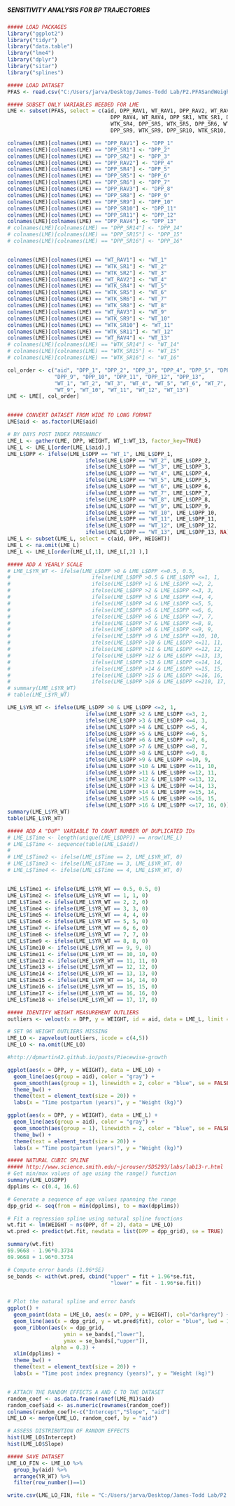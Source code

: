 #####                                           #####
##### SENSITIVITY ANALYSIS FOR BP TRAJECTORIES  #####
#####                                           #####

```r
##### LOAD PACKAGES
library("ggplot2")
library("tidyr")
library("data.table")
library("lme4")
library("dplyr")
library("sitar")
library("splines")

```

```r
##### LOAD DATASET
PFAS <- read.csv("C:/Users/jarva/Desktop/James-Todd Lab/P2.PFASandWeightTrajectories/Data/PFAS.csv")

```

```r
##### SUBSET ONLY VARIABLES NEEDED FOR LME
LME <- subset(PFAS, select = c(aid, DPP_RAV1, WT_RAV1, DPP_RAV2, WT_RAV2, DPP_RAV3, WT_RAV3, 
                                 DPP_RAV4, WT_RAV4, DPP_SR1, WTK_SR1, DPP_SR2, WTK_SR2, DPP_SR4, 
                                 WTK_SR4, DPP_SR5, WTK_SR5, DPP_SR6, WTK_SR6, DPP_SR8, WTK_SR8, 
                                 DPP_SR9, WTK_SR9, DPP_SR10, WTK_SR10, DPP_SR11, WTK_SR11)) 

colnames(LME)[colnames(LME) == "DPP_RAV1"] <- "DPP_1"
colnames(LME)[colnames(LME) == "DPP_SR1"] <- "DPP_2"
colnames(LME)[colnames(LME) == "DPP_SR2"] <- "DPP_3"
colnames(LME)[colnames(LME) == "DPP_RAV2"] <- "DPP_4"
colnames(LME)[colnames(LME) == "DPP_SR4"] <- "DPP_5"
colnames(LME)[colnames(LME) == "DPP_SR5"] <- "DPP_6"
colnames(LME)[colnames(LME) == "DPP_SR6"] <- "DPP_7"
colnames(LME)[colnames(LME) == "DPP_RAV3"] <- "DPP_8"
colnames(LME)[colnames(LME) == "DPP_SR8"] <- "DPP_9"
colnames(LME)[colnames(LME) == "DPP_SR9"] <- "DPP_10"
colnames(LME)[colnames(LME) == "DPP_SR10"] <- "DPP_11"
colnames(LME)[colnames(LME) == "DPP_SR11"] <- "DPP_12"
colnames(LME)[colnames(LME) == "DPP_RAV4"] <- "DPP_13"
# colnames(LME)[colnames(LME) == "DPP_SR14"] <- "DPP_14"
# colnames(LME)[colnames(LME) == "DPP_SR15"] <- "DPP_15"
# colnames(LME)[colnames(LME) == "DPP_SR16"] <- "DPP_16"


colnames(LME)[colnames(LME) == "WT_RAV1"] <- "WT_1"
colnames(LME)[colnames(LME) == "WTK_SR1"] <- "WT_2"
colnames(LME)[colnames(LME) == "WTK_SR2"] <- "WT_3"
colnames(LME)[colnames(LME) == "WT_RAV2"] <- "WT_4"
colnames(LME)[colnames(LME) == "WTK_SR4"] <- "WT_5"
colnames(LME)[colnames(LME) == "WTK_SR5"] <- "WT_6"
colnames(LME)[colnames(LME) == "WTK_SR6"] <- "WT_7"
colnames(LME)[colnames(LME) == "WTK_SR8"] <- "WT_8"
colnames(LME)[colnames(LME) == "WT_RAV3"] <- "WT_9"
colnames(LME)[colnames(LME) == "WTK_SR9"] <- "WT_10"
colnames(LME)[colnames(LME) == "WTK_SR10"] <- "WT_11"
colnames(LME)[colnames(LME) == "WTK_SR11"] <- "WT_12"
colnames(LME)[colnames(LME) == "WT_RAV4"] <- "WT_13"
# colnames(LME)[colnames(LME) == "WTK_SR14"] <- "WT_14"
# colnames(LME)[colnames(LME) == "WTK_SR15"] <- "WT_15"
# colnames(LME)[colnames(LME) == "WTK_SR16"] <- "WT_16"

col_order <- c("aid", "DPP_1", "DPP_2", "DPP_3", "DPP_4", "DPP_5", "DPP_6", "DPP_7", "DPP_8", 
               "DPP_9", "DPP_10", "DPP_11", "DPP_12", "DPP_13",
               "WT_1", "WT_2", "WT_3", "WT_4", "WT_5", "WT_6", "WT_7", "WT_8", 
               "WT_9", "WT_10", "WT_11", "WT_12", "WT_13")
LME <- LME[, col_order]


##### CONVERT DATASET FROM WIDE TO LONG FORMAT
LME$aid <- as.factor(LME$aid)

# BY DAYS POST INDEX PREGNANCY
LME_L <- gather(LME, DPP, WEIGHT, WT_1:WT_13, factor_key=TRUE)
LME_L <- LME_L[order(LME_L$aid),]
LME_L$DPP <- ifelse(LME_L$DPP == "WT_1", LME_L$DPP_1,
                         ifelse(LME_L$DPP == "WT_2", LME_L$DPP_2,
                         ifelse(LME_L$DPP == "WT_3", LME_L$DPP_3,
                         ifelse(LME_L$DPP == "WT_4", LME_L$DPP_4,
                         ifelse(LME_L$DPP == "WT_5", LME_L$DPP_5,
                         ifelse(LME_L$DPP == "WT_6", LME_L$DPP_6,
                         ifelse(LME_L$DPP == "WT_7", LME_L$DPP_7,
                         ifelse(LME_L$DPP == "WT_8", LME_L$DPP_8,
                         ifelse(LME_L$DPP == "WT_9", LME_L$DPP_9,
                         ifelse(LME_L$DPP == "WT_10", LME_L$DPP_10,
                         ifelse(LME_L$DPP == "WT_11", LME_L$DPP_11,
                         ifelse(LME_L$DPP == "WT_12", LME_L$DPP_12,
                         ifelse(LME_L$DPP == "WT_13", LME_L$DPP_13, NA)))))))))))))
LME_L <- subset(LME_L, select = c(aid, DPP, WEIGHT))
LME_L <- na.omit(LME_L)
LME_L <- LME_L[order(LME_L[,1], LME_L[,2] ),]

```

```r
##### ADD A YEARLY SCALE
# LME_L$YR_WT <- ifelse(LME_L$DPP >0 & LME_L$DPP <=0.5, 0.5,
#                          ifelse(LME_L$DPP >0.5 & LME_L$DPP <=1, 1,
#                          ifelse(LME_L$DPP >1 & LME_L$DPP <=2, 2,
#                          ifelse(LME_L$DPP >2 & LME_L$DPP <=3, 3,
#                          ifelse(LME_L$DPP >3 & LME_L$DPP <=4, 4,
#                          ifelse(LME_L$DPP >4 & LME_L$DPP <=5, 5,
#                          ifelse(LME_L$DPP >5 & LME_L$DPP <=6, 6, 
#                          ifelse(LME_L$DPP >6 & LME_L$DPP <=7, 7, 
#                          ifelse(LME_L$DPP >7 & LME_L$DPP <=8, 8,
#                          ifelse(LME_L$DPP >8 & LME_L$DPP <=9, 9, 
#                          ifelse(LME_L$DPP >9 & LME_L$DPP <=10, 10,
#                          ifelse(LME_L$DPP >10 & LME_L$DPP <=11, 11,
#                          ifelse(LME_L$DPP >11 & LME_L$DPP <=12, 12,
#                          ifelse(LME_L$DPP >12 & LME_L$DPP <=13, 13,
#                          ifelse(LME_L$DPP >13 & LME_L$DPP <=14, 14,
#                          ifelse(LME_L$DPP >14 & LME_L$DPP <=15, 15,
#                          ifelse(LME_L$DPP >15 & LME_L$DPP <=16, 16,
#                          ifelse(LME_L$DPP >16 & LME_L$DPP <=210, 17, 0))))))))))))))))))
# summary(LME_L$YR_WT)
# table(LME_L$YR_WT)

LME_L$YR_WT <- ifelse(LME_L$DPP >0 & LME_L$DPP <=2, 1,
                         ifelse(LME_L$DPP >2 & LME_L$DPP <=3, 2,
                         ifelse(LME_L$DPP >3 & LME_L$DPP <=4, 3,
                         ifelse(LME_L$DPP >4 & LME_L$DPP <=5, 4,
                         ifelse(LME_L$DPP >5 & LME_L$DPP <=6, 5,
                         ifelse(LME_L$DPP >6 & LME_L$DPP <=7, 6, 
                         ifelse(LME_L$DPP >7 & LME_L$DPP <=8, 7, 
                         ifelse(LME_L$DPP >8 & LME_L$DPP <=9, 8,
                         ifelse(LME_L$DPP >9 & LME_L$DPP <=10, 9, 
                         ifelse(LME_L$DPP >10 & LME_L$DPP <=11, 10,
                         ifelse(LME_L$DPP >11 & LME_L$DPP <=12, 11,
                         ifelse(LME_L$DPP >12 & LME_L$DPP <=13, 12,
                         ifelse(LME_L$DPP >13 & LME_L$DPP <=14, 13,
                         ifelse(LME_L$DPP >14 & LME_L$DPP <=15, 14,
                         ifelse(LME_L$DPP >15 & LME_L$DPP <=16, 15,
                         ifelse(LME_L$DPP >16 & LME_L$DPP <=17, 16, 0))))))))))))))))
summary(LME_L$YR_WT)
table(LME_L$YR_WT)

```


```r
##### ADD A "DUP" VARIABLE TO COUNT NUMBER OF DUPLICATED IDs
# LME_L$Time <- length(unique(LME_L$DPP)) == nrow(LME_L)
# LME_L$Time <- sequence(table(LME_L$aid))
# 
# LME_L$Time2 <- ifelse(LME_L$Time == 2, LME_L$YR_WT, 0)
# LME_L$Time3 <- ifelse(LME_L$Time == 3, LME_L$YR_WT, 0)
# LME_L$Time4 <- ifelse(LME_L$Time == 4, LME_L$YR_WT, 0)


LME_L$Time1 <- ifelse(LME_L$YR_WT == 0.5, 0.5, 0)
LME_L$Time2 <- ifelse(LME_L$YR_WT == 1, 1, 0)
LME_L$Time3 <- ifelse(LME_L$YR_WT == 2, 2, 0)
LME_L$Time4 <- ifelse(LME_L$YR_WT == 3, 3, 0)
LME_L$Time5 <- ifelse(LME_L$YR_WT == 4, 4, 0)
LME_L$Time6 <- ifelse(LME_L$YR_WT == 5, 5, 0)
LME_L$Time7 <- ifelse(LME_L$YR_WT == 6, 6, 0)
LME_L$Time8 <- ifelse(LME_L$YR_WT == 7, 7, 0)
LME_L$Time9 <- ifelse(LME_L$YR_WT == 8, 8, 0)
LME_L$Time10 <- ifelse(LME_L$YR_WT == 9, 9, 0)
LME_L$Time11 <- ifelse(LME_L$YR_WT == 10, 10, 0)
LME_L$Time12 <- ifelse(LME_L$YR_WT == 11, 11, 0)
LME_L$Time13 <- ifelse(LME_L$YR_WT == 12, 12, 0)
LME_L$Time14 <- ifelse(LME_L$YR_WT == 13, 13, 0)
LME_L$Time15 <- ifelse(LME_L$YR_WT == 14, 14, 0)
LME_L$Time16 <- ifelse(LME_L$YR_WT == 15, 15, 0)
LME_L$Time17 <- ifelse(LME_L$YR_WT == 16, 16, 0)
LME_L$Time18 <- ifelse(LME_L$YR_WT == 17, 17, 0)

```

```r
##### IDENTIFY WEIGHT MEASUREMENT OUTLIERS
outliers <- velout(x = DPP, y = WEIGHT, id = aid, data = LME_L, limit = 4)

# SET 96 WEIGHT OUTLIERS MISSING
LME_LO <- zapvelout(outliers, icode = c(4,5))
LME_LO <- na.omit(LME_LO)

```

```r
#http://dpmartin42.github.io/posts/Piecewise-growth

ggplot(aes(x = DPP, y = WEIGHT), data = LME_LO) +
  geom_line(aes(group = aid), color = "gray") + 
  geom_smooth(aes(group = 1), linewidth = 2, color = "blue", se = FALSE) +
  theme_bw() +
  theme(text = element_text(size = 20)) +
  labs(x = "Time postpartum (years)", y = "Weight (kg)")

ggplot(aes(x = DPP, y = WEIGHT), data = LME_L) +
  geom_line(aes(group = aid), color = "gray") + 
  geom_smooth(aes(group = 1), linewidth = 2, color = "blue", se = FALSE) +
  theme_bw() +
  theme(text = element_text(size = 20)) +
  labs(x = "Time postpartum (years)", y = "Weight (kg)")

```

```r
##### NATURAL CUBIC SPLINE
##### http://www.science.smith.edu/~jcrouser/SDS293/labs/lab13-r.html
# Get min/max values of age using the range() function
summary(LME_LO$DPP)
dpplims <- c(0.4, 16.6)

# Generate a sequence of age values spanning the range
dpp_grid <- seq(from = min(dpplims), to = max(dpplims))

# Fit a regression spline using natural spline functions
wt.fit <- lm(WEIGHT ~ ns(DPP, df = 2), data = LME_LO)
wt.pred <- predict(wt.fit, newdata = list(DPP = dpp_grid), se = TRUE)

summary(wt.fit)
69.9668 - 1.96*0.3734
69.9668 + 1.96*0.3734

# Compute error bands (1.96*SE)
se_bands <- with(wt.pred, cbind("upper" = fit + 1.96*se.fit, 
                                 "lower" = fit - 1.96*se.fit))


# Plot the natural spline and error bands
ggplot() +
  geom_point(data = LME_LO, aes(x = DPP, y = WEIGHT), col="darkgrey") +
  geom_line(aes(x = dpp_grid, y = wt.pred$fit), color = "blue", lwd = 1) + 
  geom_ribbon(aes(x = dpp_grid, 
                  ymin = se_bands[,"lower"], 
                  ymax = se_bands[,"upper"]), 
              alpha = 0.3) +
  xlim(dpplims) +
  theme_bw() +
  theme(text = element_text(size = 20)) +
  labs(x = "Time post index pregnancy (years)", y = "Weight (kg)")



```


```r

# ATTACH THE RANDOM EFFECTS A AND C TO THE DATASET
random_coef <- as.data.frame(ranef(LME_M1)$aid)
random_coef$aid <- as.numeric(rownames(random_coef))
colnames(random_coef)<-c("Intercept","Slope", "aid")
LME_LO <- merge(LME_LO, random_coef, by = "aid")

# ASSESS DISTRIBUTION OF RANDOM EFFECTS
hist(LME_LO$Intercept)
hist(LME_LO$Slope)

```

```r
##### SAVE DATASET
LME_LO_FIN <- LME_LO %>% 
  group_by(aid) %>% 
  arrange(YR_WT) %>% 
  filter(row_number()==1)

write.csv(LME_LO_FIN, file = "C:/Users/jarva/Desktop/James-Todd Lab/P2.PFASandWeightTrajectories/Data/P2_LME.csv", row.names = T)

```
